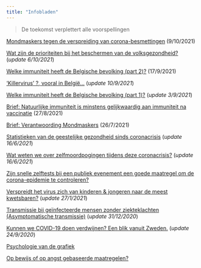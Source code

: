 ```yaml
---
title: "Infobladen"
---
```


> De toekomst verplettert alle voorspellingen

[Mondmaskers tegen de verspreiding van corona-besmettingen](mondmaskers-besmettingen.html) (9/10/2021)

[Wat zijn de prioriteiten bij het beschermen van de volksgezondheid?](post-5-prioriteiten-volksgezondheid.html) (*update 6/10/2021*) 

[Welke immuniteit heeft de Belgische bevolking (part 2)?](immuniteit.html) (17/9/2021)

['Killervirus' ?, vooral in België... ](post-1-killervirus.html) (*update 10/9/2021*)

[Welke immuniteit heeft de Belgische bevolking (part 1)?](herd-immunity.html) (*update 3/9/2021*)

[Brief: Natuurlijke immuniteit is minstens gelijkwaardig aan immuniteit na vaccinatie](https://frederikfeys.be/natuurlijke-immuniteit/) (27/8/2021)

[Brief: Verantwoording Mondmaskers](https://frederikfeys.be/mondmasker/) (26/7/2021)

[Statistieken van de geestelijke gezondheid sinds coronacrisis](geestelijke-gezondheid.html) (*update 16/6/2021*)

[Wat weten we over zelfmoordpogingen tijdens deze coronacrisis?](post-2-zelfmoordpogingen.html) (*update 16/6/2021*)

[Zijn snelle zelftests bij een publiek evenement een goede maatregel om de corona-epidemie te controleren?](IC-opname-vermijden-zelftests.html)

[Verspreidt het virus zich van kinderen & jongeren naar de meest kwetsbaren?](jong-oud-pos-tests.html) (*update 27/1/2021*)

[Transmissie bij geïnfecteerde mensen zonder ziekteklachten (Asymptomatische transmissie)](asymptomatische-transmissie-sars-cov-2.html) (*update 31/12/2020*)


[Kunnen we COVID-19 doen verdwijnen? Een blik vanuit Zweden.](post-6-covid-verdwijnen.html) (*update 24/9/2020*)

[Psychologie van de grafiek](post-8-psychologie-statistiek.html)

[Op bewijs of op angst gebaseerde maatregelen?](post-4-angst-bewijs-maatregelen.html)